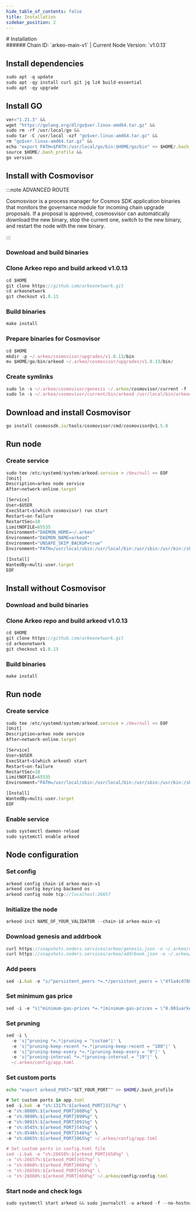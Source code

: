 ```yaml
---
hide_table_of_contents: false
title: Installation
sidebar_position: 2
---
```


<div class="h1-with-icon icon-arkeo">
# Installation
</div>
###### Chain ID: `arkeo-main-v1` | Current Node Version: `v1.0.13`

## Install dependencies

```js
sudo apt -q update
sudo apt -qy install curl git jq lz4 build-essential
sudo apt -qy upgrade
```

## Install GO
```js
ver="1.21.3" &&
wget "https://golang.org/dl/go$ver.linux-amd64.tar.gz" &&
sudo rm -rf /usr/local/go &&
sudo tar -C /usr/local -xzf "go$ver.linux-amd64.tar.gz" &&
rm "go$ver.linux-amd64.tar.gz" &&
echo "export PATH=$PATH:/usr/local/go/bin:$HOME/go/bin" >> $HOME/.bash_profile &&
source $HOME/.bash_profile &&
go version
```

## Install with Cosmovisor
:::note ADVANCED ROUTE

Cosmosvisor is a process manager for Cosmos SDK application binaries that monitors the governance module for incoming chain upgrade proposals. If a proposal is approved, cosmosvisor can automatically download the new binary, stop the current one, switch to the new binary, and restart the node with the new binary.

:::
### Download and build binaries
### Clone Arkeo repo and build arkeod v1.0.13
```js
cd $HOME
git clone https://github.com/arkeonetwork.git
cd arkeonetwork
git checkout v1.0.13
```

### Build binaries
```js
make install
```
### Prepare binaries for Cosmovisor
```js
cd $HOME
mkdir -p ~/.arkeo/cosmovisor/upgrades/v1.0.13/bin
mv $HOME/go/bin/arkeod ~/.arkeo/cosmovisor/upgrades/v1.0.13/bin/
```

### Create symlinks
```js
sudo ln -s ~/.arkeo/cosmovisor/genesis ~/.arkeo/cosmovisor/current -f
sudo ln -s ~/.arkeo/cosmovisor/current/bin/arkeod /usr/local/bin/arkeod -f
```

## Download and install Cosmovisor
```js
go install cosmossdk.io/tools/cosmovisor/cmd/cosmovisor@v1.5.0
```

## Run node
### Create service
```js
sudo tee /etc/systemd/system/arkeod.service > /dev/null << EOF
[Unit]
Description=arkeo node service
After=network-online.target

[Service]
User=$USER
ExecStart=$(which cosmovisor) run start
Restart=on-failure
RestartSec=10
LimitNOFILE=65535
Environment="DAEMON_HOME=~/.arkeo"
Environment="DAEMON_NAME=arkeod"
Environment="UNSAFE_SKIP_BACKUP=true"
Environment="PATH=/usr/local/sbin:/usr/local/bin:/usr/sbin:/usr/bin:/sbin:/bin:/usr/games:/usr/local/games:/snap/bin:~/.arkeo/cosmovisor/current/bin"

[Install]
WantedBy=multi-user.target
EOF
```

## Install without Cosmovisor

### Download and build binaries
### Clone Arkeo repo and build arkeod v1.0.13
```js
cd $HOME
git clone https://github.com/arkeonetwork.git
cd arkeonetwork
git checkout v1.0.13
```

### Build binaries
```js
make install
```

## Run node
### Create service
```js
sudo tee /etc/systemd/system/arkeod.service > /dev/null << EOF
[Unit]
Description=arkeo node service
After=network-online.target

[Service]
User=$USER
ExecStart=$(which arkeod) start
Restart=on-failure
RestartSec=10
LimitNOFILE=65535
Environment="PATH=/usr/local/sbin:/usr/local/bin:/usr/sbin:/usr/bin:/sbin:/bin:/usr/games:/usr/local/games:/snap/bin"

[Install]
WantedBy=multi-user.target
EOF
```

### Enable service
```js
sudo systemctl daemon-reload
sudo systemctl enable arkeod
```

## Node configuration
### Set config
```js
arkeod config chain-id arkeo-main-v1
arkeod config keyring-backend os
arkeod config node tcp://localhost:26657
```

### Initialize the node
```js
arkeod init NAME_OF_YOUR_VALIDATOR --chain-id arkeo-main-v1
```

### Download genesis and addrbook
```js
curl https://snapshots.noders.services/arkeo/genesis.json -o ~/.arkeo/config/genesis.json
curl https://snapshots.noders.services/arkeo/addrbook.json -o ~/.arkeo/config/addrbook.json
```
### Add peers
```js
sed -i.bak -e "s/^persistent_peers *=.*/persistent_peers = \"4f1a4cd780aebef488151e71f938453f9059f995@arkeo-rpc.noders.services:22856\"/" ~/.arkeo/config/config.toml
```

### Set minimum gas price
```js
sed -i -e "s|^minimum-gas-prices *=.*|minimum-gas-prices = \"0.001uarkeo\"|" ~/.arkeo/config/app.toml
```
### Set pruning
```js
sed -i \
  -e 's|^pruning *=.*|pruning = "custom"|' \
  -e 's|^pruning-keep-recent *=.*|pruning-keep-recent = "100"|' \
  -e 's|^pruning-keep-every *=.*|pruning-keep-every = "0"|' \
  -e 's|^pruning-interval *=.*|pruning-interval = "19"|' \
  ~/.arkeo/config/app.toml
```

### Set custom ports

```bash
echo "export arkeod_PORT="SET_YOUR_PORT"" >> $HOME/.bash_profile
```

```js
# Set custom ports in app.toml
sed -i.bak -e "s%:1317%:${arkeod_PORT}317%g" \
-e "s%:8080%:${arkeod_PORT}080%g" \
-e "s%:9090%:${arkeod_PORT}090%g" \
-e "s%:9091%:${arkeod_PORT}091%g" \
-e "s%:8545%:${arkeod_PORT}545%g" \
-e "s%:8546%:${arkeod_PORT}546%g" \
-e "s%:6065%:${arkeod_PORT}065%g" ~/.arkeo/config/app.toml

# Set custom ports in config.toml file
sed -i.bak -e "s%:26658%:${arkeod_PORT}658%g" \
-e "s%:26657%:${arkeod_PORT}657%g" \
-e "s%:6060%:${arkeod_PORT}060%g" \
-e "s%:26656%:${arkeod_PORT}656%g" \
-e "s%:26660%:${arkeod_PORT}660%g" ~/.arkeo/config/config.toml
```

### Start node and check logs
```js
sudo systemctl start arkeod && sudo journalctl -u arkeod -f --no-hostname -o cat
```
